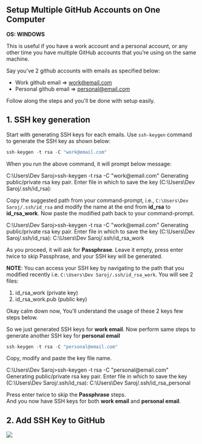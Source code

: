 
<Meta title="Setup Multiple GitHub Accounts on One Computer" />

## Setup Multiple GitHub Accounts on One Computer

**OS: WINDOWS**

This is useful if you have a work account and a personal account, or any other time you have multiple GitHub accounts that you’re using on the same machine.

Say you've 2 github accounts with emails as specified below:

- Work github email => work@email.com
- Personal github email => personal@email.com

Follow along the steps and you'll be done with setup easily.

## 1. SSH key generation

Start with generating SSH keys for each emails. Use `ssh-keygen` command to generate the SSH key as shown below:

```js
ssh-keygen -t rsa -C "work@email.com"
```

When you run the above command, it will prompt below message: <br/>

<TerminalPrompt>
  <TerminalPrompt.li>
    C:\Users\Dev Saroj>ssh-keygen -t rsa -C "work@email.com"
  </TerminalPrompt.li>
  <TerminalPrompt.li>Generating public/private rsa key pair.</TerminalPrompt.li>
  <TerminalPrompt.li>
    Enter file in which to save the key (C:\Users\Dev Saroj/.ssh/id_rsa):
  </TerminalPrompt.li>
</TerminalPrompt>

Copy the suggested path from your command-prompt, i.e., `C:\Users\Dev Saroj/.ssh/id_rsa` and modify the name at the end from **id_rsa** to **id_rsa_work**.
Now paste the modified path back to your command-prompt.

<TerminalPrompt>
  <TerminalPrompt.li>
    C:\Users\Dev Saroj>ssh-keygen -t rsa -C "work@email.com"
  </TerminalPrompt.li>
  <TerminalPrompt.li>Generating public/private rsa key pair.</TerminalPrompt.li>
  <TerminalPrompt.li>
    Enter file in which to save the key (C:\Users\Dev Saroj/.ssh/id_rsa):
    C:\Users\Dev Saroj/.ssh/id_rsa_work
  </TerminalPrompt.li>
</TerminalPrompt>

As you proceed, it will ask for **Passphrase**. Leave it empty, press enter twice to skip Passphrase, and your SSH key will be generated.

**NOTE**: You can access your SSH key by navigating to the path that you modified recently i.e. `C:\Users\Dev Saroj/.ssh/id_rsa_work`.
You will see 2 files:

1. id_rsa_work (private key)
2. id_rsa_work.pub (public key)

Okay calm down now, You'll understand the usage of these 2 keys few steps below.

So we just generated SSH keys for **work email**. Now perform same steps to generate another SSH key for **personal email**

```js
ssh-keygen -t rsa -C "personal@email.com"
```

Copy, modify and paste the key file name.

<TerminalPrompt>
  <TerminalPrompt.li>
    C:\Users\Dev Saroj>ssh-keygen -t rsa -C "personal@email.com"
  </TerminalPrompt.li>
  <TerminalPrompt.li>Generating public/private rsa key pair.</TerminalPrompt.li>
  <TerminalPrompt.li>
    Enter file in which to save the key (C:\Users\Dev Saroj/.ssh/id_rsa):
    C:\Users\Dev Saroj/.ssh/id_rsa_personal
  </TerminalPrompt.li>
</TerminalPrompt>

Press enter twice to skip the **Passphrase** steps. <br/>
And you now have SSH keys for both **work email** and **personal email**.

## 2. Add SSH Key to GitHub

<Story name="img">
  <img src="../src/Assets/MultipleGithubAccounts/add-ssh-key-to-github.webp" />
</Story>
